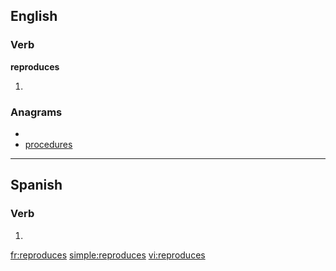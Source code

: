 ==English==

===Verb===
'''reproduces'''

# {{third-person singular of|[[reproduce]]}}

===Anagrams===
* {{alphagram|cdeeoprrsu}}
* [[procedures#English|procedures]]

----

==Spanish==

===Verb===
{{es-verb-form|reproducir}}

# {{es-verb form of|ending=ir|mood=indicative|tense=present|pers=2|formal=no|number=singular|[[reproducir]]}}

[[fr:reproduces]]
[[simple:reproduces]]
[[vi:reproduces]]